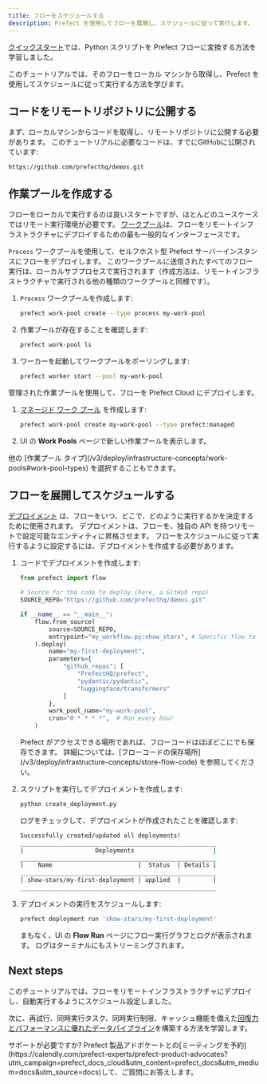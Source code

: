 ```yaml
---
title: フローをスケジュールする
description: Prefect を使用してフローを展開し、スケジュールに従って実行します。
---
```


[クイックスタート](/v3/get-started/quickstart)では、Python スクリプトを Prefect フローに変換する方法を学習しました。

このチュートリアルでは、そのフローをローカル マシンから取得し、Prefect を使用してスケジュールに従って実行する方法を学びます。

## コードをリモートリポジトリに公開する

まず、ローカルマシンからコードを取得し、リモートリポジトリに公開する必要があります。
このチュートリアルに必要なコードは、すでにGitHubに公開されています:

```
https://github.com/prefecthq/demos.git
```

## 作業プールを作成する

フローをローカルで実行するのは良いスタートですが、ほとんどのユースケースではリモート実行環境が必要です。
[ワークプール](/v3/deploy/infrastructure-concepts/work-pools/)は、フローをリモートインフラストラクチャにデプロイするための最も一般的なインターフェースです。

<Tabs>
  <Tab title="セルフホスト">

`Process` ワークプールを使用して、セルフホスト型 Prefect サーバーインスタンスにフローをデプロイします。
このワークプールに送信されたすべてのフロー実行は、ローカルサブプロセスで実行されます（作成方法は、リモートインフラストラクチャで実行される他の種類のワークプールと同様です）。

1. `Process` ワークプールを作成します:

   ```bash
   prefect work-pool create --type process my-work-pool
   ```

1. 作業プールが存在することを確認します:

   ```bash
   prefect work-pool ls
   ```

1. ワーカーを起動してワークプールをポーリングします:

   ```bash
   prefect worker start --pool my-work-pool
   ```

  </Tab>
  <Tab title="Prefect Cloud">
管理された作業プールを使用して、フローを Prefect Cloud にデプロイします。

1. [マネージド ワーク プール](/v3/deploy/infrastructure-concepts/work-pools) を作成します:

   ```bash
   prefect work-pool create my-work-pool --type prefect:managed
   ```

1. UI の **Work Pools** ページで新しい作業プールを表示します。
  </Tab>
</Tabs>
  
<Tip>
他の [作業プール タイプ](/v3/deploy/infrastructure-concepts/work-pools#work-pool-types) を選択することもできます。
</Tip>

## フローを展開してスケジュールする

[デプロイメント](/v3/deploy/infrastructure-examples/docker/) は、フローをいつ、どこで、どのように実行するかを決定するために使用されます。
デプロイメントは、フローを、独自の API を持つリモートで設定可能なエンティティに昇格させます。
フローをスケジュールに従って実行するように設定するには、デプロイメントを作成する必要があります。

1. コードでデプロイメントを作成します:

   ```python create_deployment.py
   from prefect import flow

   # Source for the code to deploy (here, a GitHub repo)
   SOURCE_REPO="https://github.com/prefecthq/demos.git"

   if __name__ == "__main__":
       flow.from_source(
           source=SOURCE_REPO,
           entrypoint="my_workflow.py:show_stars", # Specific flow to run
       ).deploy(
           name="my-first-deployment",
           parameters={
               "github_repos": [
                   "PrefectHQ/prefect",
                   "pydantic/pydantic",
                   "huggingface/transformers"
               ]
           },
           work_pool_name="my-work-pool",
           cron="0 * * * *",  # Run every hour
       )
   ```

   <Tip>
   Prefect がアクセスできる場所であれば、フローコードはほぼどこにでも保存できます。
   詳細については、[フローコードの保存場所](/v3/deploy/infrastructure-concepts/store-flow-code) を参照してください。
   </Tip>

1. スクリプトを実行してデプロイメントを作成します:

   ```bash
   python create_deployment.py
   ```

   ログをチェックして、デプロイメントが作成されたことを確認します:

   ```bash
   Successfully created/updated all deployments!
   _______________________________________________________
   |                    Deployments                      |
   _______________________________________________________
   |    Name                        |  Status  | Details |
   _______________________________________________________
   | show-stars/my-first-deployment | applied  |         |
   _______________________________________________________
   ```

1. デプロイメントの実行をスケジュールします:

   ```bash
   prefect deployment run 'show-stars/my-first-deployment'
   ```

   まもなく、UI の **Flow Run** ページにフロー実行グラフとログが表示されます。
   ログはターミナルにもストリーミングされます。

## Next steps

このチュートリアルでは、フローをリモートインフラストラクチャにデプロイし、自動実行するようにスケジュール設定しました。

次に、再試行、同時実行タスク、同時実行制限、キャッシュ機能を備えた[回復力とパフォーマンスに優れたデータパイプライン](/v3/tutorials/pipelines)を構築する方法を学習します。

<Tip>
サポートが必要ですか? Prefect 製品アドボケートとの[ミーティングを予約](https://calendly.com/prefect-experts/prefect-product-advocates?utm_campaign=prefect_docs_cloud&utm_content=prefect_docs&utm_medium=docs&utm_source=docs)して、ご質問にお答えします。
</Tip>
